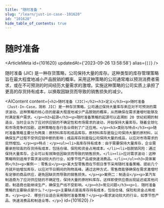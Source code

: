 ```yaml
---
title: "随时准备 "
slug: "/learn/just-in-case--101620"
id: "101620"
hide_table_of_contents: true
---
```



# 随时准备 

<ArticleMeta id={101620} updatedAt={'2023-09-26 13:58:58'} alias={`[]`} />
<div className='border-solid border-b border-t-0 my-4 border-[var(--ifm-color-gray-300)]' />

随时准备 (JIC) 是一种存货策略，公司保持大量的库存。这种类型的库存管理策略旨在最大程度地减小产品脱销的概率。采用这种策略的公司通常难以预测消费者需求，或在不可预测的时间经历大量需求的激增。实施这种策略的公司实质上承担了更高的存货持有成本，以换取因缺货而导致的销售损失的减少。

<AIContent content={`<h2>随时准备 (JIC)</h2><h3>定义</h3><p>随时准备（Just-In-Case，简称 JIC）是一种存货策略，公司通过保持大量库存来应对不可预测的需求波动。这种策略的核心目的是最大程度地减少产品脱销的概率，从而确保在需求激增时能够及时满足客户需求。</p><h3>起源</h3><p>随时准备策略的起源可以追溯到 20 世纪初期的制造业，当时企业为了应对供应链的不确定性和市场需求的波动，开始保持大量库存。随着全球化和市场竞争的加剧，这种策略在各行各业得到了广泛应用。</p><h3>类别与特点</h3><p>随时准备策略主要分为两类：原材料库存和成品库存。原材料库存是指公司保持大量的原材料，以确保生产过程不受供应链中断的影响；成品库存则是指公司保持大量的成品，以应对市场需求的突然增加。</p><p>特点：</p><ul><li>高库存持有成本：由于需要保持大量库存，企业需要承担较高的存货持有成本，包括仓储、保险和资金占用成本。</li><li>低脱销风险：通过保持大量库存，企业可以有效降低因缺货而导致的销售损失。</li><li>应对需求波动：这种策略特别适用于需求波动较大的行业，如季节性产品或快速消费品。</li></ul><h3>具体案例</h3><p>案例一：零售业</p><p>某大型零售商在节假日季节采用随时准备策略，提前几个月就开始增加库存，以应对节日期间的购物高峰。通过这种方式，零售商能够确保在需求激增时有足够的商品供应，避免因缺货而导致的销售损失。</p><p>案例二：制造业</p><p>某汽车制造商为了应对供应链的不确定性，保持大量的原材料库存。这样即使供应商出现延迟或其他问题，制造商也能继续生产，确保生产线不受影响。</p><h3>常见问题</h3><p>1. 随时准备策略的主要缺点是什么？</p><p>主要缺点是高库存持有成本，包括仓储、保险和资金占用成本。</p><p>2. 哪些行业适合采用随时准备策略？</p><p>需求波动较大的行业，如季节性产品、快速消费品和制造业等。</p>`} id={101620} />
